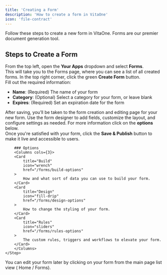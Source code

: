 ```yaml
---
title: 'Creating a Form'
description: 'How to create a form in VitaOne'
icon: 'file-contract'
---
```


<Info>
	Follow these steps to create a new form in VitaOne. Forms are our premier document generation tool.
</Info>

## Steps to Create a Form

<Steps>
	<Step title="Navigate to Forms">
		From the top left, open the <b>Your Apps</b> dropdown and select <b>Forms</b>.<br />
		This will take you to the Forms page, where you can see a list of all created forms.
	</Step>
	<Step title="Start a New Form">
		In the top right corner, click the green <b>Create Form</b> button.<br />
		Fill out the required information:
		<ul>
			<li><b>Name</b>: (Required) The name of your form</li>
			<li><b>Category</b>: (Optional) Select a category for your form, or leave blank</li>
			<li><b>Expires</b>: (Required) Set an expiration date for the form</li>
		</ul>
		After saving, you’ll be taken to the form creation and editing page for your new form.
	</Step>
	<Step title="Customize and Publish">
		Use the form designer to add fields, customize the layout, and configure settings as needed. For more information click on the <b>options</b> below.<br />
		Once you're satisfied with your form, click the <b>Save & Publish</b> button to make it live and accessible to users.
		
		### Options
		<Columns cols={3}>
		<Card
			title="Build"
			icon="wrench"
			href="/forms/build-options"
		>
			How and what sort of data you can use to build your form.
		</Card>
		<Card
			title="Design"
			icon="fill-drip"
			href="/forms/design-options"
		>
			How to change the styling of your form.
		</Card>
		<Card
			title="Rules"
			icon="sliders"
			href="/forms/rules-options"
		>
			The custom rules, triggers and workflows to elevate your form.
		</Card>
		</Columns>
	</Step>
</Steps>

<Tip>
	You can edit your form later by clicking on your form from the main page list view ( Home / Forms).
</Tip>


